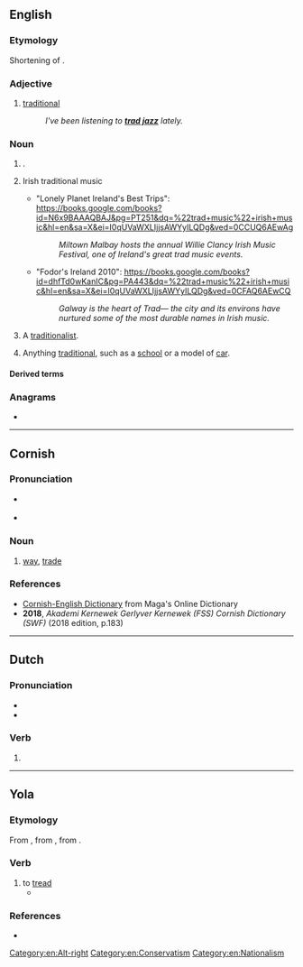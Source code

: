 {{also|Trad|träd|tråd|trąd}}
==English==

===Etymology===
Shortening of {{m|en|traditional}}.

===Adjective===
{{en-adj|-}}

# {{lb|en|mostly|music}} [[traditional]]
#: ''I've been listening to '''[[trad jazz]]''' lately.''

===Noun===
{{en-noun|~}}

# {{lb|en|climbing}} {{l|en|traditional climbing}}.
# {{lb|en|music}} Irish traditional music
#* "Lonely Planet Ireland's Best Trips": https://books.google.com/books?id=N6x9BAAAQBAJ&pg=PT251&dq=%22trad+music%22+irish+music&hl=en&sa=X&ei=I0qUVaWXLIjjsAWYyILQDg&ved=0CCUQ6AEwAg
#*: ''Miltown Malbay hosts the annual Willie Clancy Irish Music Festival, one of Ireland's great trad music events.''
#* "Fodor's Ireland 2010": https://books.google.com/books?id=dhfTd0wKanIC&pg=PA443&dq=%22trad+music%22+irish+music&hl=en&sa=X&ei=I0qUVaWXLIjjsAWYyILQDg&ved=0CFAQ6AEwCQ
#*: ''Galway is the heart of Trad— the city and its environs have nurtured some of the most durable names in Irish music.''
# {{lb|en|informal}} A [[traditionalist]].
# {{lb|en|informal}} Anything [[traditional]], such as a [[school]] or a model of [[car]].

====Derived terms====
{{col3|en
|trad bolted
|tradcath
|trad jazz
|trad-pub
|tradthot
|tradwife
}}

===Anagrams===
* {{anagrams|en|a=adrt|'tard|-tard|ADRT|Art.D.|DART|DTRA|Dart|dart|drat|tard}}

[[Category:en:Alt-right]]
[[Category:en:Conservatism]]
[[Category:en:Nationalism]]

----

==Cornish==

===Pronunciation===
* {{a|Revived Middle Cornish}} {{IPA|kw|[traːd]}}
* {{a|Revived Late Cornish}} {{IPA|kw|[træːd]}}

===Noun===
{{kw-noun|m|tradys}}

# [[way]], [[trade]]

===References===
* [https://www.cornishdictionary.org.uk/#trad Cornish-English Dictionary] from Maga's Online Dictionary
* '''2018''', ''Akademi Kernewek Gerlyver Kernewek (FSS) Cornish Dictionary (SWF)'' (2018 edition, p.183)

----

==Dutch==

===Pronunciation===
* {{audio|nl|Nl-trad.ogg|Audio}}
* {{rhymes|nl|ɑt|s=1}}

===Verb===
{{head|nl|verb form}}

# {{nl-verb form of|n=sg|t=past|m=ind|treden}}

----
==Yola==
 
===Etymology===
From {{inh|yol|enm|treden}}, from {{inh|yol|ang|tredan}}, from {{inh|yol|gmw-pro|*tredan}}. 
 
===Verb===
{{head|yol|verb}}
 
# to [[tread]]
#* {{quote-book|yol|year=1867|line=12|title=CONGRATULATORY ADDRESS IN THE DIALECT OF FORTH AND BARGY|passage=Ye '''trad'''.|translation=Your foot '''pressed'''.}}
 
===References===
* {{R:Poole 1867|page=114}}